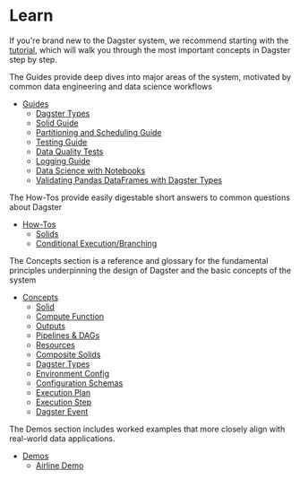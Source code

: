 
<DynamicMetaTags
  title="Learn | Dagster"
  description="Dagster is a system for building modern data applications."
/>

# Learn

If you're brand new to the Dagster system, we recommend starting with
the [tutorial](/tutorial), which will walk you through the
most important concepts in Dagster step by step.

The Guides provide deep dives into major areas of the system, motivated
by common data engineering and data science workflows

- [Guides](/learn/guides)
  - [Dagster Types](/learn/guides/dagster_types)
  - [Solid Guide](/learn/guides/solid/solid)
  - [Partitioning and Scheduling Guide](/learn/guides/partitioning)
  - [Testing Guide](/learn/guides/testing/testing)
  - [Data Quality Tests](/learn/guides/testing/expectations)
  - [Logging Guide](/learn/guides/logging/logging)
  - [Data Science with Notebooks](/learn/guides/data_science/data_science)
  - [Validating Pandas DataFrames with Dagster Types](/learn/guides/dagster_pandas/dagster_pandas)

The How-Tos provide easily digestable short answers to common questions
about Dagster

- [How-Tos](/learn/how-tos)
  - [Solids](/learn/how-tos/solids)
  - [Conditional Execution/Branching](/learn/how-tos/conditional_execution)

The Concepts section is a reference and glossary for the fundamental
principles underpinning the design of Dagster and the basic concepts of
the system

- [Concepts](/learn/concepts)
  - [Solid](/learn/concepts#solid)
  - [Compute Function](/learn/concepts#compute-function)
  - [Outputs](/learn/concepts#outputs)
  - [Pipelines &amp; DAGs](/learn/concepts#pipelines-dags)
  - [Resources](/learn/concepts#resources)
  - [Composite Solids](/learn/concepts#composite-solids)
  - [Dagster Types](/learn/concepts#dagster-types)
  - [Environment Config](/learn/concepts#environment-config)
  - [Configuration Schemas](/learn/concepts#configuration-schemas)
  - [Execution Plan](/learn/concepts#execution-plan)
  - [Execution Step](/learn/concepts#execution-step)
  - [Dagster Event](/learn/concepts#dagster-event)

The Demos section includes worked examples that more closely align with
real-world data applications.

- [Demos](/learn/demos)
  - [Airline Demo](/learn/demos/airline_demo)
